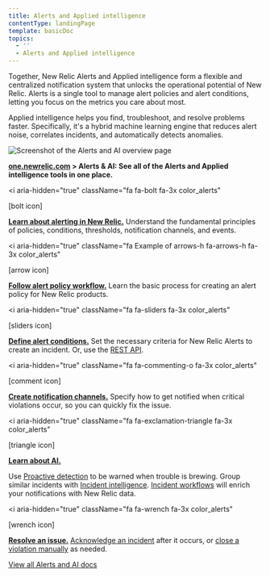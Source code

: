 ```yaml
---
title: Alerts and Applied intelligence
contentType: landingPage
template: basicDoc
topics:
  - ''
  - Alerts and Applied intelligence
---
```


Together, New Relic Alerts and Applied intelligence form a flexible and centralized notification system that unlocks the operational potential of New Relic. Alerts is a single tool to manage alert policies and alert conditions, letting you focus on the metrics you care about most.

Applied intelligence helps you find, troubleshoot, and resolve problems faster. Specifically, it's a hybrid machine learning engine that reduces alert noise, correlates incidents, and automatically detects anomalies.

![Screenshot of the Alerts and AI overview page](./images/alerts-ai.png "alerts-ai.png")

**[one.newrelic.com](https://one.newrelic.com) > Alerts & AI: See all of the Alerts and Applied intelligence tools in one place.**

<i
  aria-hidden="true"
  className="fa fa-bolt fa-3x color_alerts"
>
  \[bolt icon]
</i>

[**Learn about alerting in New Relic.**](/docs/alerts/new-relic-alerts/getting-started/alerting-new-relic) Understand the fundamental principles of policies, conditions, thresholds, notification channels, and events.

<i
  aria-hidden="true"
  className="fa Example of arrows-h fa-arrows-h fa-3x color_alerts"
>
  \[arrow icon]
</i>

[**Follow alert policy workflow.**](/docs/alerts/new-relic-alerts/configuring-alert-policies/alert-policy-workflow) Learn the basic process for creating an alert policy for New Relic products.

<i
  aria-hidden="true"
  className="fa fa-sliders fa-3x color_alerts"
>
  \[sliders icon]
</i>

[**Define alert conditions.**](/docs/alerts/new-relic-alerts/configuring-alert-policies/define-alert-conditions) Set the necessary criteria for New Relic Alerts to create an incident. Or, use the [REST API](/docs/alerts/new-relic-alerts/rest-api-alerts).

<i
  aria-hidden="true"
  className="fa fa-commenting-o fa-3x color_alerts"
>
  \[comment icon]
</i>

[**Create notification channels.**](/docs/alerts/new-relic-alerts/managing-notification-channels/notification-channels-controlling-where-send-alerts) Specify how to get notified when critical violations occur, so you can quickly fix the issue.

<i
  aria-hidden="true"
  className="fa  fa-exclamation-triangle fa-3x color_alerts"
>
  \[triangle icon]
</i>

[**Learn about AI.**](/docs/alerts/new-relic-alerts/reviewing-alert-incidents)

Use [Proactive detection](/docs/alerts-applied-intelligence/applied-intelligence/proactive-detection/proactive-detection-new-relic-ai) to be warned when trouble is brewing. Group similar incidents with [Incident intelligence](/docs/alerts-applied-intelligence/incident-intelligence/get-started-incident-intelligence). [Incident workflows](/docs/alerts-applied-intelligence/applied-intelligence/incident-workflows/enhance-notifications-incident-workflows) will enrich your notifications with New Relic data.

<i
  aria-hidden="true"
  className="fa  fa-wrench fa-3x color_alerts"
>
  \[wrench icon]
</i>

[**Resolve an issue.**](/docs/alerts/new-relic-alerts/reviewing-alert-incidents) [Acknowledge an incident](/docs/alerts/new-relic-alerts/reviewing-alert-incidents/acknowledge-alert-incidents) after it occurs, or [close a violation manually](/docs/alerts/new-relic-alerts/reviewing-alert-incidents/close-violations-manually) as needed.

[View all Alerts and AI docs](/docs/alerts?toc=true)
